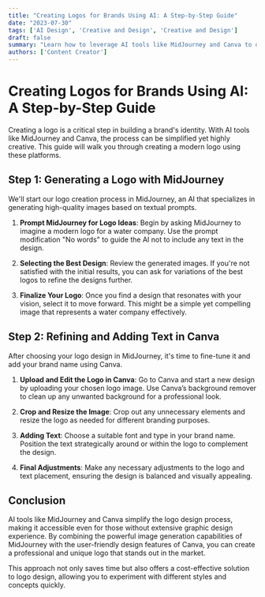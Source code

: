 ```yaml
---
title: "Creating Logos for Brands Using AI: A Step-by-Step Guide"
date: "2023-07-30"
tags: ['AI Design', 'Creative and Design', 'Creative and Design']
draft: false
summary: "Learn how to leverage AI tools like MidJourney and Canva to design modern logos for your business or personal projects."
authors: ['Content Creator']
---
```


# Creating Logos for Brands Using AI: A Step-by-Step Guide

Creating a logo is a critical step in building a brand's identity. With AI tools like MidJourney and Canva, the process can be simplified yet highly creative. This guide will walk you through creating a modern logo using these platforms.

## Step 1: Generating a Logo with MidJourney

We'll start our logo creation process in MidJourney, an AI that specializes in generating high-quality images based on textual prompts.

1. **Prompt MidJourney for Logo Ideas**: Begin by asking MidJourney to imagine a modern logo for a water company. Use the prompt modification "No words" to guide the AI not to include any text in the design.

2. **Selecting the Best Design**: Review the generated images. If you're not satisfied with the initial results, you can ask for variations of the best logos to refine the designs further.

3. **Finalize Your Logo**: Once you find a design that resonates with your vision, select it to move forward. This might be a simple yet compelling image that represents a water company effectively.

## Step 2: Refining and Adding Text in Canva

After choosing your logo design in MidJourney, it's time to fine-tune it and add your brand name using Canva.

1. **Upload and Edit the Logo in Canva**: Go to Canva and start a new design by uploading your chosen logo image. Use Canva’s background remover to clean up any unwanted background for a professional look.

2. **Crop and Resize the Image**: Crop out any unnecessary elements and resize the logo as needed for different branding purposes.

3. **Adding Text**: Choose a suitable font and type in your brand name. Position the text strategically around or within the logo to complement the design.

4. **Final Adjustments**: Make any necessary adjustments to the logo and text placement, ensuring the design is balanced and visually appealing.

## Conclusion

AI tools like MidJourney and Canva simplify the logo design process, making it accessible even for those without extensive graphic design experience. By combining the powerful image generation capabilities of MidJourney with the user-friendly design features of Canva, you can create a professional and unique logo that stands out in the market.

This approach not only saves time but also offers a cost-effective solution to logo design, allowing you to experiment with different styles and concepts quickly.

